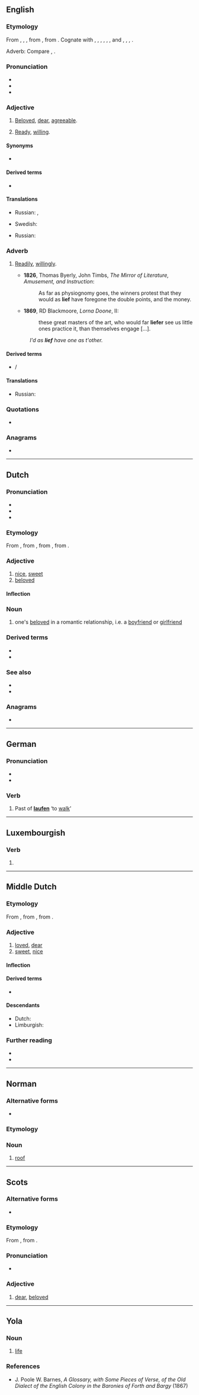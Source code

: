 {{also|Lief}}
==English==

===Etymology===
{{PIE root|en|lewbʰ}}
From {{inh|en|enm|leef}}, {{m|enm|leve}}, {{m|enm|lef}}, from {{inh|en|ang|lēof}}, from {{inh|en|gem-pro|*leubaz}}. Cognate with {{cog|stq|ljo}}, {{m|stq|ljoo}}, {{cog|fy|leaf}}, {{cog|nl|lief}}, {{cog|nds-de|leev}}, {{cog|de|lieb}}, {{etyl|sv|-}} and {{cog|nn|ljuv}}, {{cog|got|𐌻𐌹𐌿𐍆𐍃}}, {{cog|ru|любо́вь}}, {{cog|pl|luby}}.

Adverb: Compare {{cog|de|lieber}}, {{cog|nl|liever||preferably, rather}}.

===Pronunciation===
* {{IPA|/liːf/|lang=en}}
* {{rhymes|iːf|lang=en}}
* {{homophones|lang=en|leaf}}

===Adjective===
{{en-adj|liefer|liever|sup=liefest|sup2=lievest}}

# {{lb|en|archaic}} [[beloved|Beloved]], [[dear]], [[agreeable]].
# {{lb|en|archaic}} [[ready|Ready]], [[willing]].

====Synonyms====
* {{sense|beloved}} {{seeSynonyms|beloved|sense=1}}

====Derived terms====
* {{l|en|liefsome}}

====Translations====
{{trans-top|beloved, dear, agreeable}}
* Russian: {{t+|ru|люби́мый}}, {{t+|ru|дорого́й}}
{{trans-mid}}
* Swedish: {{t+|sv|kär}}
{{trans-bottom}}

{{trans-top|willing}}
* Russian: {{t+|ru|охо́тный}}
{{trans-mid}}
{{trans-bottom}}

===Adverb===
{{en-adv|liefer|liever|sup=liefest|sup2=-}}

# {{lb|en|archaic|except [[UK]] dialectal}} [[readily|Readily]], [[willingly]].
#* '''1826''', Thomas Byerly, ‎John Timbs, ''The Mirror of Literature, Amusement, and Instruction'':
#*: As far as physiognomy goes, the winners protest that they would as '''lief''' have foregone the double points, and the money.
#* '''1869''', RD Blackmoore, ''Lorna Doone'', II:
#*: these great masters of the art, who would far '''liefer''' see us little ones practice it, than themselves engage [...].
#: ''I'd as '''lief''' have one as t'other.''

====Derived terms====
* {{l|en|liefer}}/{{l|en|liever}}

====Translations====
{{trans-top|Readily, willingly}}
* Russian: {{t+|ru|охо́тно}}
{{trans-mid}}
{{trans-bottom}}

===Quotations===
* {{seeCites}}

===Anagrams===
* {{anagrams|en|File|Life|file|filé|flie|life}}

----

==Dutch==

===Pronunciation===
* {{audio|Nl-lief.ogg|Audio|lang=nl}}
* {{rhymes|if|lang=nl}}
* {{IPA|[lif]|lang=nl}}

===Etymology===
{{PIE root|nl|lewbʰ}}
From {{inh|nl|dum|lief}}, from {{inh|nl|odt|*liof}}, from {{inh|nl|gem-pro|*leubaz}}, from {{der|nl|ine-pro|*lewbʰ-}}.

===Adjective===
{{nl-adj|liever}}

# [[nice]], [[sweet]]
# [[beloved]]

====Inflection====
{{nl-decl-adj|lieve}}

===Noun===
{{nl-noun|n|-ven|liefje}}

# one's [[beloved]] in a romantic relationship, i.e. a [[boyfriend]] or [[girlfriend]]

===Derived terms===
* {{l|nl|lieflijk}}
* {{l|nl|lieveling}}

===See also===
* {{l|nl|liever}}
* {{l|nl|liefde}}

===Anagrams===
* {{l|nl|file}}

----

==German==

===Pronunciation===
* {{IPA|[liːf]|lang=de}}
* {{rhymes|iːf|lang=de}}

===Verb===
{{head|de|verb form}}

# Past of '''[[laufen]]''' ‘to [[walk]]’

----

==Luxembourgish==

===Verb===
{{head|lb|verb form}}

# {{inflection of|liewen||2|s|impr|lang=lb}}

----

==Middle Dutch==

===Etymology===
From {{inh|dum|odt|*liof}}, from {{inh|dum|gem-pro|*leubaz}}, from {{der|dum|ine-pro|*lewbʰ-}}.

===Adjective===
{{dum-adj}}

# [[loved]], [[dear]]
# [[sweet]], [[nice]]

====Inflection====
{{rfinfl|dum|adjective}}

====Derived terms====
* {{l|dum|lieven}}

====Descendants====
* Dutch: {{l|nl|lief}}
* Limburgish: {{l|li|leef}}

===Further reading===
* {{R:VMNW|ID91203|III}}
* {{R:MNW|26097|I}}

----

==Norman==

===Alternative forms===
* {{l|nrf|lyef}} {{qualifier|Sark}}

===Etymology===
{{rfe|lang=nrf}}

===Noun===
{{nrf-noun|m}}

# {{lb|nrf|Jersey}} [[roof]]

----

==Scots==

===Alternative forms===
* {{qualifier|contracted}} {{l|sco|lee}}

===Etymology===
From {{inh|sco|ang|lēof}}, from {{inh|sco|gem-pro|*leubaz}}.

===Pronunciation===
* {{IPA|[lif]|lang=sco}}

===Adjective===
{{sco-adj|liefer|liefest}}

# [[dear]], [[beloved]]

----

==Yola==

===Noun===
{{head|yol|noun}}

# [[life]]

===References===
* J. Poole W. Barnes, ''A Glossary, with Some Pieces of Verse, of the Old Dialect of the English Colony in the Baronies of Forth and Bargy'' (1867)